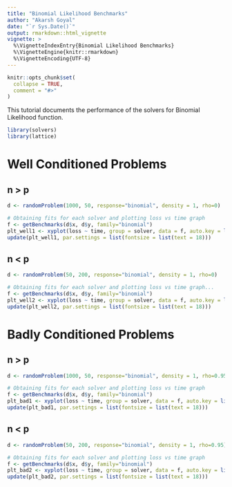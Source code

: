 ```yaml
---
title: "Binomial Likelihood Benchmarks"
author: "Akarsh Goyal"
date: "`r Sys.Date()`"
output: rmarkdown::html_vignette
vignette: >
  %\VignetteIndexEntry{Binomial Likelihood Benchmarks}
  %\VignetteEngine{knitr::rmarkdown}
  %\VignetteEncoding{UTF-8}
---
```


```r
knitr::opts_chunk$set(
  collapse = TRUE,
  comment = "#>"
)
```

This tutorial documents the performance of the solvers for Binomial Likelihood function.

```r
library(solvers)
library(lattice)
```
# Well Conditioned Problems
## n > p
```r
d <- randomProblem(1000, 50, response="binomial", density = 1, rho=0)

# Obtaining fits for each solver and plotting loss vs time graph
f <- getBenchmarks(d$x, d$y, family="binomial")
plt_well1 <- xyplot(loss ~ time, group = solver, data = f, auto.key = list(corner = c(0.9, 0.9)), type = "l")
update(plt_well1, par.settings = list(fontsize = list(text = 18)))
```

## n < p
```r
d <- randomProblem(50, 200, response="binomial", density = 1, rho=0)

# Obtaining fits for each solver and plotting loss vs time graph...
f <- getBenchmarks(d$x, d$y, family="binomial")
plt_well2 <- xyplot(loss ~ time, group = solver, data = f, auto.key = list(corner = c(0.9, 0.9)), type = "l")
update(plt_well2, par.settings = list(fontsize = list(text = 18)))
```

# Badly Conditioned Problems
## n > p
```r
d <- randomProblem(1000, 50, response="binomial", density = 1, rho=0.95)

# Obtaining fits for each solver and plotting loss vs time graph
f <- getBenchmarks(d$x, d$y, family="binomial")
plt_bad1 <- xyplot(loss ~ time, group = solver, data = f, auto.key = list(corner = c(0.9, 0.9)), type = "l")
update(plt_bad1, par.settings = list(fontsize = list(text = 18)))
```

## n < p
```r
d <- randomProblem(50, 200, response="binomial", density = 1, rho=0.95)

# Obtaining fits for each solver and plotting loss vs time graph
f <- getBenchmarks(d$x, d$y, family="binomial")
plt_bad2 <- xyplot(loss ~ time, group = solver, data = f, auto.key = list(corner = c(0.9, 0.9)), type = "l")
update(plt_bad2, par.settings = list(fontsize = list(text = 18)))
```


